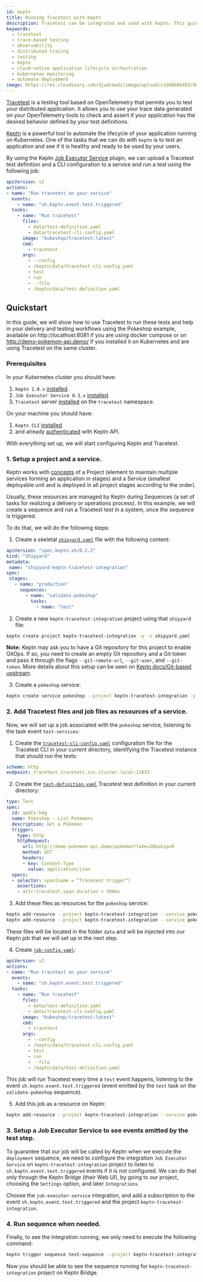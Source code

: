 ```yaml
---
id: keptn
title: Running Tracetest with Keptn
description: Tracetest can be integrated and used with Keptn. This guide shows running Tracetest tests from Keptn.
keywords:
  - tracetest
  - trace-based testing
  - observability
  - distributed tracing
  - testing
  - keptn
  - cloud-native application lifecycle orchestration
  - kubernetes monitoring
  - automate deployment
image: https://res.cloudinary.com/djwdcmwdz/image/upload/v1698686403/docs/Blog_Thumbnail_14_rsvkmo.jpg
---
```


[Tracetest](https://tracetest.io/) is a testing tool based on OpenTelemetry that permits you to test your distributed application. It allows you to use your trace data generated on your OpenTelemetry tools to check and assert if your application has the desired behavior defined by your test definitions.

[Keptn](https://keptn.sh/) is a powerful tool to automate the lifecycle of your application running on Kubernetes. One of the tasks that we can do with `keptn` is to test an application and see if it is healthy and ready to be used by your users.

By using the Keptn [Job Executor Service](https://github.com/keptn-contrib/job-executor-service) plugin, we can upload a Tracetest test definition and a CLI configuration to a service and run a test using the following job:

```yaml
apiVersion: v2
actions:
- name: "Run tracetest on your service"
  events:
    - name: "sh.keptn.event.test.triggered"
  tasks:
    - name: "Run tracetest"
      files:
        - data/test-definition.yaml
        - data/tracetest-cli-config.yaml
      image: "kubeshop/tracetest:latest"
      cmd:
        - tracetest
      args:
        - --config
        - /keptn/data/tracetest-cli-config.yaml
        - test
        - run
        - --file
        - /keptn/data/test-definition.yaml

```

## Quickstart

In this guide, we will show how to use Tracetest to run these tests and help in your delivery and testing workflows using the Pokeshop example, available on http://localhost:8081 if you are using docker compose or on http://demo-pokemon-api.demo/ if you installed it on Kubernetes and are using Tracetest on the same cluster.

### Prerequisites

In your Kubernetes cluster you should have:

1. `Keptn 1.0.x` [installed](https://keptn.sh/docs/1.0.x/install/).
2. `Job Executor Service 0.3.x` [installed](https://github.com/keptn-contrib/job-executor-service/blob/main/docs/INSTALL.md).
3. `Tracetest` server [installed](https://docs.tracetest.io/deployment/kubernetes) on the `tracetest` namespace. 

On your machine you should have:

1. `Keptn CLI` [installed](https://keptn.sh/docs/1.0.x/install/cli-install/)
2. and already [authenticated](https://keptn.sh/docs/1.0.x/install/authenticate-cli-bridge/) with Keptn API.

With everything set up, we will start configuring Keptn and Tracetest.

### 1. Setup a project and a service.
 
Keptn works with [concepts](https://keptn.sh/docs/concepts/glossary/) of a Project (element to maintain multiple services forming an application in stages) and a Service (smallest deployable unit and is deployed in all project stages according to the order).

Usually, these resources are managed by Keptn during Sequences (a set of tasks for realizing a delivery or operations process). In this example, we will create a sequence and run a Tracetest test in a system, once the sequence is triggered.
 
To do that, we will do the following steps:

1. Create a skeletal [`shipyard.yaml`](https://github.com/kubeshop/tracetest/tree/main/examples/keptn-integration/shipyard.yaml) file with the following content:
```yaml
apiVersion: "spec.keptn.sh/0.2.2"
kind: "Shipyard"
metadata:
 name: "shipyard-keptn-tracetest-integration"
spec:
 stages:
   - name: "production"
     sequences:
       - name: "validate-pokeshop"
         tasks:
           - name: "test"
```

2. Create a new `keptn-tracetest-integration` project using that `shipyard` file:
```sh
keptn create project keptn-tracetest-integration -y -s shipyard.yaml
```
 
**Note:** Keptn may ask you to have a Git repository for this project to enable GitOps. If so, you need to create an empty Git repository and a Git token and pass it through the flags `--git-remote-url`, `--git-user`, and `--git-token`. More details about this setup can be seen on [Keptn docs/Git-based upstream](https://keptn.sh/docs/1.0.x/manage/git_upstream).
 
3. Create a `pokeshop` service:
```sh
keptn create service pokeshop --project keptn-tracetest-integration -y
```
 
### 2. Add Tracetest files and job files as resources of a service.
 
Now, we will set up a job associated with the `pokeshop` service, listening to the task event `test-services`:
 
1. Create the [`tracetest-cli-config.yaml`](https://github.com/kubeshop/tracetest/tree/main/examples/keptn-integration/tracetest-cli-config.yaml) configuration file for the Tracetest CLI in your current directory, identifying the Tracetest instance that should run the tests:
```yaml
scheme: http
endpoint: tracetest.tracetest.svc.cluster.local:11633
```

2. Create the [`test-definition.yaml`](https://github.com/kubeshop/tracetest/tree/main/examples/keptn-integration/test-definition.yaml) Tracetest test definition in your current directory:
```yaml
type: Test
spec:
  id: apdCx-h4g
  name: Pokeshop - List Pokemons
  description: Get a Pokemon
  trigger:
    type: http
    httpRequest:
      url: http://demo-pokemon-api.demo/pokemon?take=20&skip=0
      method: GET
      headers:
      - key: Content-Type
        value: application/json
  specs:
  - selector: span[name = “Tracetest trigger”]
    assertions:
    - attr:tracetest.span.duration < 500ms
```
 
3. Add these files as resources for the `pokeshop` service:
```sh
keptn add-resource --project keptn-tracetest-integration --service pokeshop --stage production --resource test-definition.yaml --resourceUri data/test-definition.yaml
keptn add-resource --project keptn-tracetest-integration --service pokeshop --stage production --resource tracetest-cli-config.yaml --resourceUri data/tracetest-cli-config.yaml
```

These files will be located in the folder `data` and will be injected into our Keptn job that we will set up in the next step.

4. Create [`job-config.yaml`](https://github.com/kubeshop/tracetest/tree/main/examples/keptn-integration/job-config.yaml):
```yaml
apiVersion: v2
actions:
- name: "Run tracetest on your service"
  events:
    - name: "sh.keptn.event.test.triggered"
  tasks:
    - name: "Run tracetest"
      files:
        - data/test-definition.yaml
        - data/tracetest-cli-config.yaml
      image: "kubeshop/tracetest:latest"
      cmd:
        - tracetest
      args:
        - --config
        - /keptn/data/tracetest-cli-config.yaml
        - test
        - run
        - --file
        - /keptn/data/test-definition.yaml
```

This job will run Tracetest every time a `test` event happens, listening to the event `sh.keptn.event.test.triggered` (event emitted by the `test` task on the `validate-pokeshop` sequence).

5. Add this job as a resource on Keptn:
```sh
keptn add-resource --project keptn-tracetest-integration --service pokeshop --stage production --resource job-config.yaml --resourceUri job/config.yaml
```
 
### 3. Setup a Job Executor Service to see events emitted by the test step.
 
To guarantee that our job will be called by Keptn when we execute the `deployment` sequence, we need to configure the integration `Job Executor Service` on `keptn-tracetest-integration` project to listen to `sh.keptn.event.test.triggered` events if it is not configured. We can do that only through the Keptn Bridge (their Web UI), by going to our project, choosing the `Settings` option, and later `Integrations`.
 
Choose the `job-executor-service` integration, and add a subscription to the event `sh.keptn.event.test.triggered` and the project `keptn-tracetest-integration`.
 
### 4. Run sequence when needed.
 
Finally, to see the integration running, we only need to execute the following command:
```sh
keptn trigger sequence test-sequence --project keptn-tracetest-integration --service pokeshop --stage production
```

Now you should be able to see the sequence running for `keptn-tracetest-integration` project on Keptn Bridge.
